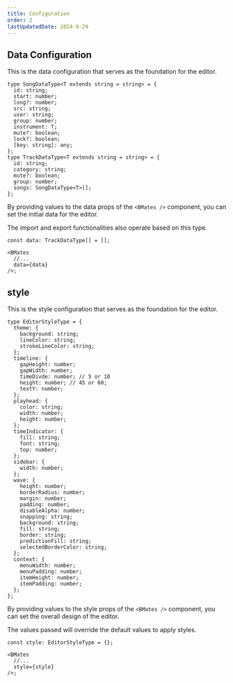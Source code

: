 ```yaml
---
title: Configuration
order: 2
lastUpdatedDate: 2024-9-29
---
```


## Data Configuration

This is the data configuration that serves as the foundation for the editor.

```tsx
type SongDataType<T extends string = string> = {
  id: string;
  start: number;
  long?: number;
  src: string;
  user: string;
  group: number;
  instrument: T;
  mute?: boolean;
  lock?: boolean;
  [key: string]: any;
};
type TrackDataType<T extends string = string> = {
  id: string;
  category: string;
  mute?: boolean;
  group: number;
  songs: SongDataType<T>[];
};
```

By providing values to the data props of the `<BMates />` component,
you can set the initial data for the editor.

The import and export functionalities also operate based on this type.

```tsx
const data: TrackDataType[] = [];

<BMates
  //...
  data={data}
/>;
```

## style

This is the style configuration that serves as the foundation for the editor.

```tsx
type EditorStyleType = {
  theme: {
    background: string;
    lineColor: string;
    strokeLineColor: string;
  };
  timeline: {
    gapHeight: number;
    gapWidth: number;
    timeDivde: number; // 5 or 10
    height: number; // 45 or 60;
    textY: number;
  };
  playhead: {
    color: string;
    width: number;
    height: number;
  };
  timeIndicator: {
    fill: string;
    font: string;
    top: number;
  };
  sidebar: {
    width: number;
  };
  wave: {
    height: number;
    borderRadius: number;
    margin: number;
    padding: number;
    disableAlpha: number;
    snapping: string;
    background: string;
    fill: string;
    border: string;
    predictionFill: string;
    selectedBorderColor: string;
  };
  context: {
    menuWidth: number;
    menuPadding: number;
    itemHeight: number;
    itemPadding: number;
  };
};
```

By providing values to the style props of the `<BMates />` component,
you can set the overall design of the editor.

The values passed will override the default values to apply styles.

```tsx
const style: EditorStyleType = {};

<BMates
  //...
  style={style}
/>;
```
